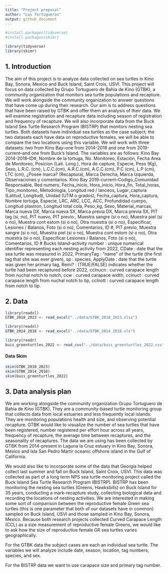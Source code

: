 ```yaml
---
title: "Project proposal"
author: "Las Tortugueras"
output: github_document
---
```

```r
#install.packages(tidyverse)
#install.packages(skimr)

library(tidyverse)
library(skimr)
```

## 1. Introduction

The aim of this project is to analyze data collected on sea turtles in Kino Bay, Sonora, Mexico and Buck Island, Saint Croix, USVI. This project will focus on data collected by Grupo Tortuguero de Bahia de Kino (GTBK), a community organization that monitors sea turtle populations and recapture. We will work alongside the community organization to answer questions that have come up during their research. Our aim is to address questions that have been raised by GTBK and offer them an analysis of their data. We will examine registration and recapture data including season of registration and frequency of recapture. We will also incorporate data from the Buck Island Sea Turtle Research Program (BISTRP) that monitors nesting sea turtles. Both datasets have individual sea turtles as the case subject; the two datasets each have data on reproductive females, we will be able to compare the two locations using this variable.
We will work with three datasets: two from Kino Bay–one from 2014-2018 and one from 2019-current–and one from Buck’s Island.
The variables are as follows: 
Kino Bay 2014-2018–ID#, Nombre de la tortuga, No. Monitoreo, Estación, Fecha Area de Monitoreo, Posicion (Lati. Long.), Hora de capture, Especie, Peso (Kg), Sexo, L.R.C. (cm), L.C.C.(cm), A.R.C.(cm), A.C.C.(cm), P.C (cm), L.P (cm), LTC (cm), ¿Posee marca? (Recaptura), Marca Derecha, Marca Izquierda, Observaciones y comentarios. 
Kino Bay 2019-current–Codigo_Comunidad	Responsable, Red numero, Fecha_inicio, Hora_inicio, Hora_fin, Total_horas, Tipo_monitoreo, Metodologia, Longitud red / lanceos, Lugar_captura	(Latitud, Longitud), Unidad (UTM o grados), Fecha_captura, Hora_captura, Nombre tortuga, Especie, LRC, ARC, LCC, ACC, Profundidad cuerpo, Longitud plastron, Longitud total cola, Peso_kg, Sexo, Material_marcas, Marca nueva DX, Marca nueva SX, Marca previa DX, Marca previa SX, PIT tag (si, no), PIT nuevo, PIT previo	, Muestra sangre (si o no), Muestra piel  (si o no), Muestra cont estom  (si o no), Otra muestra  (si o no), Especificar, Lesiones / Balanos, Foto (si o no), Comentarios, ID #, PIT previo, Muestra sangre (si o no), Muestra piel  (si o no), Muestra cont estom  (si o no), Otra muestra  (si o no), Especificar	
Lesiones / Balanos, Foto (si o no), Comentarios, ID #
Bucks Island–activity number : unique numerical identifier representing each nesting activity from 2022, CDate : date that the sea turtle was measured in 2022, PrimaryTag : “name” of the turtle (the first tag that she was ever given), sp : species, ApplyDate : date that the turtle was given her primary tag, Remi? : (TRUE/FALSE) indicates whether the turtle had been recaptured before 2022, cclnucn : curved carapace length from nuchal notch to notch, ccw : curved carapace width, cclnuct : curved carapace length from nuchal notch to tip, cclnott : curved carapace length from notch to tip.


## 2. Data

```r
library(readxl)
GTBK_2018_2023 <- read_excel("../data/GTBK_2018_2023.xlsx") 

library(readxl)
GTBK_2014_2018 <- read_excel("../data/GTBK_2014_2018.xls")

library(readr)
buis_greenturtles_2022 <- read_csv("../data/buis_greenturtles_2022.csv")
```
#### Data Skim 
```r
skim(GTBK_2018_2023)
skim(GTBK_2014_2018)
skim(buis_greenturtles_2022)
```

## 3. Data analysis plan

We are working alongside the community organization Grupo Tortuguero de Bahia de Kino (GTBK). They are a community-based turtle monitoring group that collects data from local estuaries and less frequently local islands. They are monitoring populations health and size, and observing potential recapture. GTBK would like to visualize the number of sea turtles that have been registered, number registered per effort hour across all years, frequency of recapture, the average time between recaptures, and the seasonality of recaptures. The data we are using has been collected by GTBK from 2014-present in Laguna la Cruz estuary in Kino Bay, Sonora, Mexico and Isla San Pedro Martir oceanic offshore island in the Gulf of California.

We would also like to incorporate some of the data that Georgia helped collect last summer and fall on Buck Island, Saint Croix, USVI. This data was collected as part of a long term NPS sea turtle monitoring project called the Buck Island Sea Turtle Research Program (BISTRP). BISTRP has been monitoring the nesting sea turtles (Greens, Hawksbills) on Buck Island for 35 years, conducting a mark-recapture study, collecting biological data and recording the locations of nesting activities. We are interested in making some sort of comparison between the reproductive female Green sea turtles (this is one parameter that both of our datasets have in common) sampled on Buck Island, USVI and those sampled in Kino Bay, Sonora, Mexico. Because both research projects collected Curved Carapace Length (CCL) as a size measurement of reproductive female Greens, we would like to ask how the size of reproductive female GR sea turtles varies geographically. 

For the GTBK data the subject cases are each an individual sea turtle. The variables we will analyze include date, season, location, tag numbers, species, and sex. 

For the BISTRP data we want to use carapace size and primary tag number.

